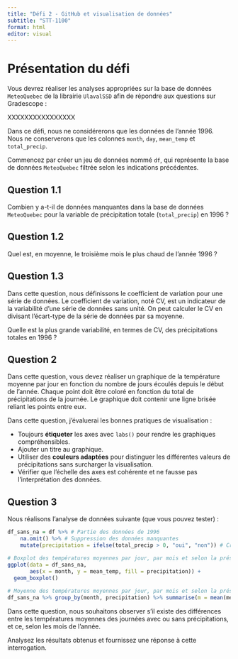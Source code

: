 ---
title: "Défi 2 - GitHub et visualisation de données"
subtitle: "STT-1100"
format: html
editor: visual
---

# Présentation du défi

Vous devrez réaliser les analyses appropriées sur la base de données `MeteoQuebec` de la librairie `UlavalSSD` afin de répondre aux questions sur Gradescope :

XXXXXXXXXXXXXXXX

Dans ce défi, nous ne considérerons que les données de l'année 1996. Nous ne conserverons que les colonnes `month`, `day`, `mean_temp` et `total_precip`.

Commencez par créer un jeu de données nommé `df`, qui représente la base de données `MeteoQuebec` filtrée selon les indications précédentes.

## Question 1.1  

Combien y a-t-il de données manquantes dans la base de données `MeteoQuebec` pour la variable de précipitation totale (`total_precip`) en 1996 ?

## Question 1.2  

Quel est, en moyenne, le troisième mois le plus chaud de l'année 1996 ?

## Question 1.3  

Dans cette question, nous définissons le coefficient de variation pour une série de données. Le coefficient de variation, noté CV, est un indicateur de la variabilité d'une série de données sans unité. On peut calculer le CV en divisant l'écart-type de la série de données par sa moyenne.

Quelle est la plus grande variabilité, en termes de CV, des précipitations totales en 1996 ?

## Question 2  

Dans cette question, vous devez réaliser un graphique de la température moyenne par jour en fonction du nombre de jours écoulés depuis le début de l'année. Chaque point doit être coloré en fonction du total de précipitations de la journée. Le graphique doit contenir une ligne brisée reliant les points entre eux.

Dans cette question, j'évaluerai les bonnes pratiques de visualisation :

- Toujours **étiqueter** les axes avec `labs()` pour rendre les graphiques compréhensibles.  
- Ajouter un titre au graphique.  
- Utiliser des **couleurs adaptées** pour distinguer les différentes valeurs de précipitations sans surcharger la visualisation.  
- Vérifier que l'échelle des axes est cohérente et ne fausse pas l'interprétation des données.  

## Question 3  

Nous réalisons l'analyse de données suivante (que vous pouvez tester) :

```{r eval=FALSE}
df_sans_na = df %>% # Partie des données de 1996
    na.omit() %>% # Suppression des données manquantes
    mutate(precipitation = ifelse(total_precip > 0, "oui", "non")) # Création d'une nouvelle variable indiquant s'il y a eu des précipitations (oui/non) ce jour-là

# Boxplot des températures moyennes par jour, par mois et selon la présence de précipitations ("oui"/"non")
ggplot(data = df_sans_na, 
       aes(x = month, y = mean_temp, fill = precipitation)) +
  geom_boxplot()
  
# Moyenne des températures moyennes par jour, par mois et selon la présence de précipitations ("oui"/"non")
df_sans_na %>% group_by(month, precipitation) %>% summarise(m = mean(mean_temp))
```

Dans cette question, nous souhaitons observer s'il existe des différences entre les températures moyennes des journées avec ou sans précipitations, et ce, selon les mois de l'année.

Analysez les résultats obtenus et fournissez une réponse à cette interrogation.



